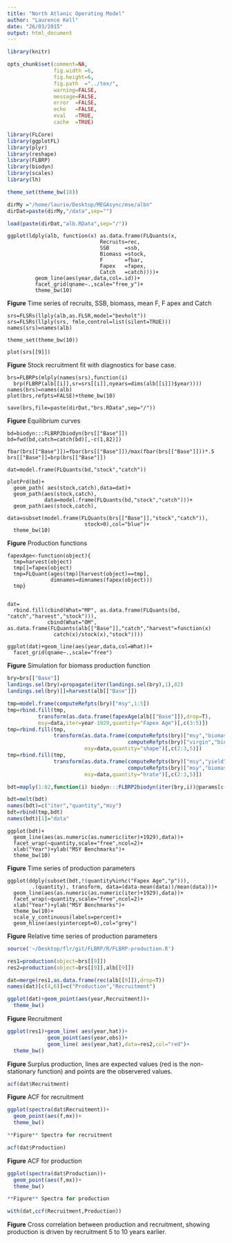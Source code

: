 ```yaml
---
title: "North Atlanic Operating Model"
author: "Laurence Kell"
date: "26/03/2015"
output: html_document
---
```


```r
library(knitr)

opts_chunk$set(comment=NA, 
               fig.width =6, 
               fig.height=6,
               fig.path  ="../tex/",
               warning=FALSE, 
               message=FALSE, 
               error  =FALSE, 
               echo   =FALSE, 
               eval   =TRUE,
               cache  =TRUE)
```

```r
library(FLCore)
library(ggplotFL)
library(plyr)
library(reshape)
library(FLBRP)
library(biodyn)
library(scales)
library(lh)

theme_set(theme_bw(10))
```

```r
dirMy ="/home/laurie/Desktop/MEGAsync/mse/albn"
dirDat=paste(dirMy,"/data",sep="")

load(paste(dirDat,"alb.RData",sep="/"))
```


```ralb-om
ggplot(ldply(alb, function(x) as.data.frame(FLQuants(x,
                              Recruits=rec,
                              SSB     =ssb,
                              Biomass =stock,
                              F       =fbar,
                              Fapex   =fapex,
                              Catch   =catch))))+
         geom_line(aes(year,data,col=.id))+
         facet_grid(qname~.,scale="free_y")+
         theme_bw(10)
```

**Figure** Time series of recruits, SSB, biomass, mean F, F apex and Catch

```ralb-om-sr
srs=FLSRs(llply(alb,as.FLSR,model="bevholt"))
srs=FLSRs(llply(srs, fmle,control=list(silent=TRUE)))
names(srs)=names(alb)

theme_set(theme_bw(10))

plot(srs[[9]])
```

**Figure**  Stock recruitment fit with diagnostics for base case.

```ralb-om-eql
brs=FLBRPs(mlply(names(srs),function(i) 
  brp(FLBRP(alb[[i]],sr=srs[[i]],nyears=dims(alb[[i]])$year))))
names(brs)=names(alb)
plot(brs,refpts=FALSE)+theme_bw(10)

save(brs,file=paste(dirDat,"brs.RData",sep="/"))
```

**Figure**  Equilibrium curves

```ralb-om-prd
bd=biodyn:::FLBRP2biodyn(brs[["Base"]])
bd=fwd(bd,catch=catch(bd)[,-c(1,82)])

fbar(brs[["Base"]])=fbar(brs[["Base"]])/max(fbar(brs[["Base"]]))*.5
brs[["Base"]]=brp(brs[["Base"]])

dat=model.frame(FLQuants(bd,"stock","catch"))

plotPrd(bd)+
  geom_path( aes(stock,catch),data=dat)+
  geom_path(aes(stock,catch),
            data=model.frame(FLQuants(bd,"stock","catch")))+
  geom_path(aes(stock,catch),
             data=subset(model.frame(FLQuants(brs[["Base"]],"stock","catch")),
                         stock>0),col="blue")+
  theme_bw(10)
```

**Figure** Production functions

```ralb-om-mp
fapexAge<-function(object){
  tmp=harvest(object)
  tmp[]=fapex(object)
  tmp=FLQuant(ages(tmp)[harvest(object)==tmp],
              dimnames=dimnames(fapex(object)))
  tmp}


dat=
  rbind.fill(cbind(What="MP", as.data.frame(FLQuants(bd,      "catch","harvest","stock"))),
             cbind(What="OM", as.data.frame(FLQuants(alb[["Base"]],"catch","harvest"=function(x)
               catch(x)/stock(x),"stock"))))

ggplot(dat)+geom_line(aes(year,data,col=What))+
  facet_grid(qname~.,scale="free")
```

**Figure** Simulation for biomass production function


```r
bry=brs[["Base"]]
landings.sel(bry)=propagate(iter(landings.sel(bry),1),82)
landings.sel(bry)[]=harvest(alb[["Base"]])

tmp=model.frame(computeRefpts(bry)["msy",1:5])
tmp=rbind.fill(tmp,
          transform(as.data.frame(fapexAge(alb[["Base"]]),drop=T),
          msy=data,iter=year-1929,quantity="Fapex Age")[,c(3:5)])
tmp=rbind.fill(tmp,
               transform(as.data.frame(computeRefpts(bry)["msy","biomass"]/
                                       computeRefpts(bry)["virgin","biomass"]),
                         msy=data,quantity="shape")[,c(2:3,5)])
tmp=rbind.fill(tmp,
               transform(as.data.frame(computeRefpts(bry)["msy","yield"]/
                                       computeRefpts(bry)["msy","biomass"]),
                         msy=data,quantity="hrate")[,c(2:3,5)])

bdt=maply(1:82,function(i) biodyn:::FLBRP2biodyn(iter(bry,i))@params[c("r","k","p")])

bdt=melt(bdt)
names(bdt)=c("iter","quantity","msy")
bdt=rbind(tmp,bdt)
names(bdt)[1]="data"
```

```ralb-om-bench1
ggplot(bdt)+
  geom_line(aes(as.numeric(as.numeric(iter)+1929),data))+
  facet_wrap(~quantity,scale="free",ncol=2)+
  xlab("Year")+ylab("MSY Benchmarks")+
  theme_bw(10)
```

**Figure** Time series  of production parameters


```ralb-om-bench2
ggplot(ddply(subset(bdt,!(quantity%in%c("Fapex Age","p"))),
        .(quantity), transform, data=(data-mean(data))/mean(data)))+
  geom_line(aes(as.numeric(as.numeric(iter)+1929),data))+
  facet_wrap(~quantity,scale="free",ncol=2)+
  xlab("Year")+ylab("MSY Benchmarks")+
  theme_bw(10)+
  scale_y_continuous(labels=percent)+
  geom_hline(aes(yintercept=0),col="grey")
```

**Figure** Relative time series of production parameters

```r
source('~/Desktop/flr/git/FLBRP/R/FLBRP-production.R')
```


```r
res1=production(object=brs[[9]])
res2=production(object=brs[[9]],alb[[9]])

dat=merge(res1,as.data.frame(rec(alb[[9]]),drop=T))
names(dat)[c(4,6)]=c("Production","Recruitment")

ggplot(dat)+geom_point(aes(year,Recruitment))+
  theme_bw()
```

**Figure** Recruitment


```r
ggplot(res1)+geom_line( aes(year,hat))+
             geom_point(aes(year,obs))+
             geom_line( aes(year,hat),data=res2,col="red")+
  theme_bw()   
```

**Figure** Surplus production, lines are expected values (red is the non-stationary function) and points are the observered values.


```r
acf(dat$Recruitment)
```

**Figure** ACF for recruitment

```r
ggplot(spectra(dat$Recruitment))+
  geom_point(aes(f,mx))+
  theme_bw()

**Figure** Spectra for recruitment
```

```r
acf(dat$Production)
```

**Figure** ACF for production


```r
ggplot(spectra(dat$Production))+
  geom_point(aes(f,mx))+
  theme_bw()

**Figure** Spectra for production
```


```r
with(dat,ccf(Recruitment,Production))
```

**Figure** Cross correlation between production and recruitment, showing production is driven by recruitment 5 to 10 years earlier.
